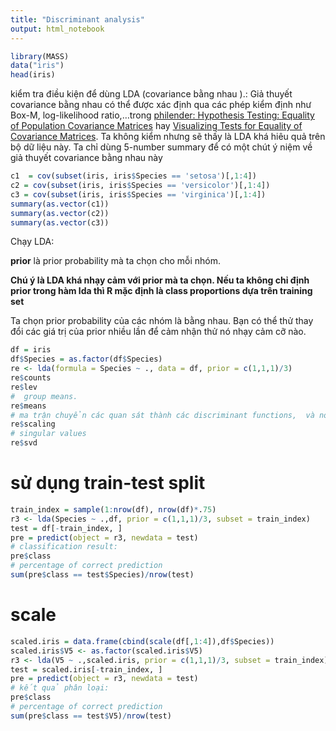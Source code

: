 ```yaml
---
title: "Discriminant analysis"
output: html_notebook
---
```

```r
library(MASS)
data("iris")
head(iris)
```
kiểm tra điều kiện để dùng LDA (covariance  bằng nhau ).:
Giả thuyết covariance bằng nhau có thể được xác định qua các phép kiểm định như Box-M, log-likelihood ratio,...trong 
[philender: Hypothesis Testing: Equality of Population Covariance Matrices](http://www.philender.com/courses/multivariate/notes3/covar.html) hay [Visualizing Tests for Equality of Covariance Matrices](http://www.datavis.ca/papers/EqCov-rev2.pdf). Ta không kiểm nhưng sẽ thấy là LDA  khá hiêu quả trên  bộ dữ liệu này. Ta chỉ dùng 5-number summary để có một chút ý niệm về  giả thuyết covariance bằng nhau này 


```r
c1  = cov(subset(iris, iris$Species == 'setosa')[,1:4])
c2 = cov(subset(iris, iris$Species == 'versicolor')[,1:4])
c3 = cov(subset(iris, iris$Species == 'virginica')[,1:4])
summary(as.vector(c1))
summary(as.vector(c2))
summary(as.vector(c3))
```
Chạy LDA:

**prior** là prior probability mà ta chọn cho  mỗi nhóm. 

**Chú ý là LDA khá nhạy cảm với prior mà ta chọn. Nếu ta không chỉ định prior trong hàm lda thì R mặc định là class proportions dựa trên training set**

Ta chọn  prior probability của các nhóm là bằng nhau. Bạn có thể thử thay đổi các giá trị của prior nhiều lần để cảm nhận thử nó nhạy cảm cỡ nào. 

```r
df = iris
df$Species = as.factor(df$Species)
re <- lda(formula = Species ~ ., data = df, prior = c(1,1,1)/3)
re$counts
re$lev
#  group means.
re$means
# ma trận chuyển các quan sát thành các discriminant functions,  và normalized 
re$scaling
# singular values
re$svd
```
# sử dụng train-test split
```r
train_index = sample(1:nrow(df), nrow(df)*.75)
r3 <- lda(Species ~ .,df, prior = c(1,1,1)/3, subset = train_index)
test = df[-train_index, ]
pre = predict(object = r3, newdata = test)
# classification result:
pre$class
# percentage of correct prediction
sum(pre$class == test$Species)/nrow(test)
```
# scale
```r
scaled.iris = data.frame(cbind(scale(df[,1:4]),df$Species))
scaled.iris$V5 <- as.factor(scaled.iris$V5)
r3 <- lda(V5 ~ .,scaled.iris, prior = c(1,1,1)/3, subset = train_index)
test = scaled.iris[-train_index, ]
pre = predict(object = r3, newdata = test)
# kết quả phân loại:
pre$class
# percentage of correct prediction
sum(pre$class == test$V5)/nrow(test)
```

